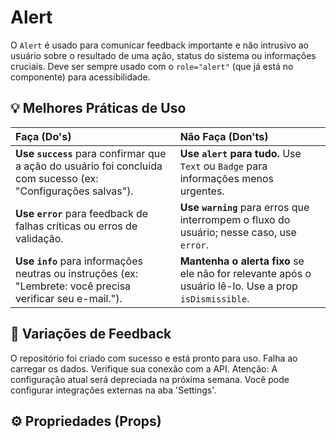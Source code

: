 
<Meta title="atoms/Alert/Documentação" component={Alert} />

# Alert

O `Alert` é usado para comunicar feedback importante e não intrusivo ao usuário sobre o resultado de uma ação, status do sistema ou informações cruciais. Deve ser sempre usado com o `role="alert"` (que já está no componente) para acessibilidade.

## 💡 Melhores Práticas de Uso

| Faça (Do's) | Não Faça (Don'ts) |
| :--- | :--- |
| **Use `success`** para confirmar que a ação do usuário foi concluída com sucesso (ex: "Configurações salvas"). | **Use `alert` para tudo.** Use `Text` ou `Badge` para informações menos urgentes. |
| **Use `error`** para feedback de falhas críticas ou erros de validação. | **Use `warning`** para erros que interrompem o fluxo do usuário; nesse caso, use `error`. |
| **Use `info`** para informações neutras ou instruções (ex: "Lembrete: você precisa verificar seu e-mail."). | **Mantenha o alerta fixo** se ele não for relevante após o usuário lê-lo. Use a prop `isDismissible`. |

## 🚀 Variações de Feedback

<Canvas>
  <div style={{ display: 'flex', flexDirection: 'column', gap: '16px' }}>
    <Alert variant="success">O repositório foi criado com sucesso e está pronto para uso.</Alert>
    <Alert variant="error">Falha ao carregar os dados. Verifique sua conexão com a API.</Alert>
    <Alert variant="warning" isDismissible={true}>Atenção: A configuração atual será depreciada na próxima semana.</Alert>
    <Alert variant="info">Você pode configurar integrações externas na aba 'Settings'.</Alert>
  </div>
</Canvas>

## ⚙️ Propriedades (Props)

<Controls of={Alert} />